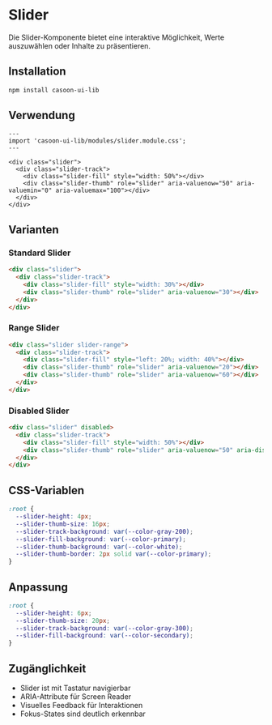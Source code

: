 # Slider

Die Slider-Komponente bietet eine interaktive Möglichkeit, Werte auszuwählen oder Inhalte zu präsentieren.

## Installation

```bash
npm install casoon-ui-lib
```

## Verwendung

```astro
---
import 'casoon-ui-lib/modules/slider.module.css';
---

<div class="slider">
  <div class="slider-track">
    <div class="slider-fill" style="width: 50%"></div>
    <div class="slider-thumb" role="slider" aria-valuenow="50" aria-valuemin="0" aria-valuemax="100"></div>
  </div>
</div>
```

## Varianten

### Standard Slider

```html
<div class="slider">
  <div class="slider-track">
    <div class="slider-fill" style="width: 30%"></div>
    <div class="slider-thumb" role="slider" aria-valuenow="30"></div>
  </div>
</div>
```

### Range Slider

```html
<div class="slider slider-range">
  <div class="slider-track">
    <div class="slider-fill" style="left: 20%; width: 40%"></div>
    <div class="slider-thumb" role="slider" aria-valuenow="20"></div>
    <div class="slider-thumb" role="slider" aria-valuenow="60"></div>
  </div>
</div>
```

### Disabled Slider

```html
<div class="slider" disabled>
  <div class="slider-track">
    <div class="slider-fill" style="width: 50%"></div>
    <div class="slider-thumb" role="slider" aria-valuenow="50" aria-disabled="true"></div>
  </div>
</div>
```

## CSS-Variablen

```css
:root {
  --slider-height: 4px;
  --slider-thumb-size: 16px;
  --slider-track-background: var(--color-gray-200);
  --slider-fill-background: var(--color-primary);
  --slider-thumb-background: var(--color-white);
  --slider-thumb-border: 2px solid var(--color-primary);
}
```

## Anpassung

```css
:root {
  --slider-height: 6px;
  --slider-thumb-size: 20px;
  --slider-track-background: var(--color-gray-300);
  --slider-fill-background: var(--color-secondary);
}
```

## Zugänglichkeit

- Slider ist mit Tastatur navigierbar
- ARIA-Attribute für Screen Reader
- Visuelles Feedback für Interaktionen
- Fokus-States sind deutlich erkennbar 